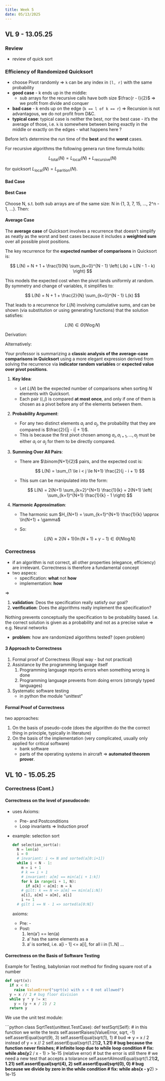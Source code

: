 ```yaml
---
title: Week 5
date: 05/13/2025
---
```


## VL 9 - 13.05.25

### Review 

* review of quick sort

### Efficiency of Randomized Quicksort

* choose Pivot randomly $\Rightarrow$ `k` can be any index in `[l, r]` with the same probability
* **good case** - k ends up in the middle:
  * sub arrays for the recursive calls have both size $\frac{r - l}{2}$ $\Rightarrow$ we profit from divide and conquer
* **bad case** - k ends up on the edge (`k == l of k == r`) $\Rightarrow$ Recursion is not advantagous, we do not profit from D&C. 
* **typical case**: typical case is neither the best, nor the best case - it's the average of those, i.e. `k` is somewhere between
  being exactly in the middle or exactly on the edges - what happens here ? 

Before let's determine the run time of the **best** and the **worst** cases. 

For recursive algorithms the following genera run time formula holds:

$$L_{\text{total}}(N) = L_{\text{local}}(N) + L_{\text{recursive}}(N)$$

for quicksort $L_{\text{local}}(N) = L_{\text{parition}}(N)$. 

#### Bad Case

\begin{align*}
L(N) &= (N + 1) + &&\text{// partition} \\
     &\quad\;\; L(0) + L(N - 1) &&\text{// recursive calls} \\
     &= N + 1 + 0 + L(N - 1) \quad &&\text{// since } L(0) = 0 \text{ and } L(1) = 0 \\
     &= (N + 1) + L(N - 1) \\
     &= (N + 1) + (N) + L(N - 2) \\
     &\;\;\vdots \\
     &= (N + 1) + N + \cdots + 2 + 1 \\
     &= \sum_{k = 1}^{N + 1} k \\
     &= \frac{(N + 1)(N + 2)}{2} \\
     &\in \Theta(N^2)
\end{align*}

#### Best Case

Choose N, s.t. both sub arrays are of the same size: N in {1, 3, 7, 15, ..., 2^n - 1, ...}. Then:

\begin{align*}
L(2^M - 1) &= 2^M &&\text{partition} \\
           &\quad +\; 2 \cdot L(2^{M - 1} - 1) &&\text{recursion on two halves} \\
           &= 2^M + 2 \cdot 2^{M - 1} + 2^2 \cdot 2^{M - 2} + \cdots + 2^{M - 1} \cdot 2 &&\text{expanding recursively} \\
           &= \sum_{k = 1}^{M - 1} 2^k \cdot 2^{M - k} &&\text{collecting all terms} \\
           &= (M - 1) \cdot 2^M &&\text{each term simplifies to } 2^M \\
           &= \log_2(N + 1) \cdot (N + 1) &&\text{since } N = 2^M - 1 \Rightarrow M = \log_2(N + 1) \\
           &\in \Theta(N \log N) &&\text{best-case runtime}
\end{align*}

#### Average Case

The **average case** of Quicksort involves a recurrence that doesn't simplify as neatly as the worst and best cases because it includes a **weighted sum** over all possible pivot positions.


The key recurrence for the **expected number of comparisons** in Quicksort is:

$$
L(N) = N + 1 + \frac{1}{N} \sum_{k=0}^{N - 1} \left( L(k) + L(N - 1 - k) \right)
$$

This models the expected cost when the pivot lands uniformly at random.
By symmetry and change of variables, it simplifies to:

$$
L(N) = N + 1 + \frac{2}{N} \sum_{k=0}^{N - 1} L(k)
$$

That leads to a recurrence for $L(N)$ involving cumulative sums, and can be shown (via substitution or using generating functions) that the solution satisfies:

$$
L(N) \in \Theta(N \log N)
$$

Derivation:

\begin{align*}
L(N) &= N + 1 &&\text{partition step: compares } N \text{ elements to pivot} \\
     &\quad + \frac{1}{N} \sum_{k=0}^{N-1} \left( L(k) + L(N - 1 - k) \right) &&\text{average over all pivot positions} \\
     &= N + 1 + \frac{2}{N} \sum_{k=0}^{N-1} L(k) &&\text{by symmetry: } L(k) = L(N - 1 - k) \\
     \Rightarrow N L(N) &= N(N + 1) + 2 \sum_{k=0}^{N-1} L(k) &&\text{multiply both sides by } N \\
     \text{Let } A(N) &= \sum_{k=0}^{N} L(k) &&\text{define cumulative sum} \\
     \Rightarrow N L(N) &= N(N + 1) + 2 A(N - 1) \\
     \Rightarrow L(N) &= (N + 1) + \frac{2}{N} A(N - 1) \\
     \text{Now guess: } L(N) &\in \Theta(N \log N) &&\text{solve via master theorem or induction}
\end{align*}


Alternatively:

Your professor is summarizing a **classic analysis of the average-case comparisons in Quicksort** using a more elegant expression derived from solving the recurrence via **indicator random variables** or **expected value over pivot positions**.


1. **Key Idea**:

   * Let $L(N)$ be the expected number of comparisons when sorting $N$ elements with Quicksort.
   * Each pair $(i, j)$ is compared **at most once**, and only if one of them is chosen as a pivot before any of the elements between them.

2. **Probability Argument**:

   * For any two distinct elements $a_i$ and $a_j$, the probability that they are compared is $\frac{2}{|j - i| + 1}$.
   * This is because the first pivot chosen among $a_i, a_{i+1}, ..., a_j$ must be either $a_i$ or $a_j$ for them to be directly compared.

3. **Summing Over All Pairs**:

   * There are $\binom{N+1}{2}$ pairs, and the expected cost is:

     $$
     L(N) = \sum_{1 \le i < j \le N+1} \frac{2}{j - i + 1}
     $$

   * This sum can be manipulated into the form:

     $$
     L(N) = 2(N+1) \sum_{k=2}^{N+1} \frac{1}{k}
     = 2(N+1) \left( \sum_{k=1}^{N+1} \frac{1}{k} - 1 \right)
     $$

4. **Harmonic Approximation**:

   * The harmonic sum $H_{N+1} = \sum_{k=1}^{N+1} \frac{1}{k} \approx \ln(N+1) + \gamma$
   * So:

     $$
     L(N) \approx 2(N+1)(\ln(N+1) + \gamma - 1) \in \Theta(N \log N)
     $$




\begin{align*}
L(N) &= \sum_{1 \le i < j \le N+1} \mathbb{P}(\text{elements } i \text{ and } j \text{ are compared}) \\
     &= \sum_{1 \le i < j \le N+1} \frac{2}{j - i + 1} \\
     &= 2 \sum_{d=1}^{N} (N + 1 - d) \cdot \frac{1}{d + 1} &&\text{substitute } d = j - i \\
     &= 2(N+1) \sum_{k=2}^{N+1} \frac{1}{k} \\
     &= 2(N+1) \left( \sum_{k=1}^{N+1} \frac{1}{k} - 1 \right) \\
     &= 2(N+1) \left( H_{N+1} - 1 \right) &&\text{where } H_n = \sum_{k=1}^{n} \frac{1}{k} \\
     &\approx 2(N+1) \left( \ln(N+1) + \gamma - 1 \right) \\
     &\in \Theta(N \log N)
\end{align*}


### Correctness 

* if an algorithm is not correct, all other properties (elegance, efficiency) are irrelevant. Correctness is therefore
  a fundamental concept
* two aspecs: 
  * specification: **what** not **how**
  * implementation: **how**

$\Rightarrow$ 

1) **validation**: Deos the specification really satisfy our goal?   
2) **verification**: Does the algorithms really implement the specification? 

Nothing prevents conceptually the specification to be probability based. I.e. the correct solution is given as a probability and not
as a precise value $\Rightarrow$ e.g. Neural networks

* **problem**: how are randomized algorithms tested? (open problem)


#### 3 Approach to Correctness 

1. Formal proof of Correctness (Royal way - but not practical)
2. Assistance by the programming language itself
   1. Programming language reports errors when something wrong is done
   2. Programming language prevents from doing errors (strongly typed languages)
3. Systematic software testing
   * in python the module "unittest"


#### Formal Proof of Correctness

two approaches:

1. On the basis of pseudo-code (does the algorithm do the the correct thing in principle, typically in literature)
2. On the basis of the implementation (very complicated, usually only applied for critical software)
   - bank software
   - parts of the operating systems in aircraft
   $\Rightarrow$ **automated theorem prover**. 

## VL 10 - 15.05.25

### Correctness (Cont.)

#### Correctness on the level of pseudocode:

* uses Axioms:
  * Pre- and Postconditions
  * Loop invariants $\Rightarrow$ Induction proof
* example: selection sort
  
  ```python
  def selection_sort(a):
    N = len(a)
    i = 0 
    # invariant: i <= N and sorted(a[0:i+1])
    while i < N - 1:
      m = i + 1
      # k == i + 1
      # invariant: a[m] == min(a[i + 1:k])
      for k in range(i + 1, N): 
        if a[k] < a[m]: m = k
      # gilt: k == N => a[m] == min(a[i:N])
      a[i], a[m] = a[m], a[i]
      i += 1
    # gilt i == N - 1 => sorted(a[0:N])
  ```

  axioms:

  * Pre: -
  * Post: 
    1. len(a') == len(a)
    2. a' has the same elements as a
    3. a' is sorted, i.e. a[i - 1] <= a[i], for all i in [1..N]
    ...

#### Correctness on the Basis of Software Testing

Example for Testing, babylonian root method for finding square root of a number

```python
def sqrt(x):
  if x < 0:
    raise ValueError("sqrt(x) with x < 0 not allowed")
  y = x // 2 # bug floor division
  while y * y != x:
    y = (y + x / 2) / 2
  return y
```

We use the unit test module:

```python
class SqrtTest(unittest.TestCase):
  def testSqrt(Self): # in this function we write the tests
    self.assertRaises(ValueError, sqrt, -1)
    self.assertEqual(sqrt(9), 3)
    self.assertEqual(sqrt(1), 1) # bud => y = x / 2 instead of y = x // 2
    self.assertEqual(sqrt(1.21)**2, 1.21) # bug because the function never finishes; 
                                          # infinite loop due to while loop condition
                                          # fix: while abs(y**2 / x - 1) > 1e-15 (relative error)
                                          # but the error is still there
                                          # we need a new test that accepts a tolarance
    self.assertAlmostEqual(sqrt(1.21)**2, 1.21)
    self.assertEqual(sqrt(4), 2)
    self.assertEqual(sqrt(0), 0) # bug because we divide by zero in the while condition
                                 # fix: while abs(x - y**2) > 1e-15

    

   







